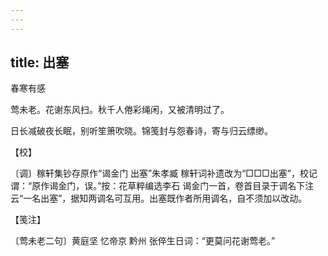 ```yaml
---
---
---
```

title: 出塞
---



春寒有感





莺未老。花谢东风扫。秋千人倦彩绳闲，又被清明过了。

日长减破夜长眠，别听笙箫吹晓。锦笺封与怨春诗，寄与归云缥缈。





【校】


〔调〕稼轩集钞存原作“谒金门 出塞”朱孝臧 稼轩词补遗改为“□□□出塞”，校记谓：“原作谒金门，误。”按：花草粹编选李石 谒金门一首，卷首目录于调名下注云“一名出塞”，据知两调名可互用。出塞既作者所用调名，自不须加以改动。





【笺注】


〔莺未老二句〕黄庭坚 忆帝京 黔州 张倅生日词：“更莫问花谢莺老。”